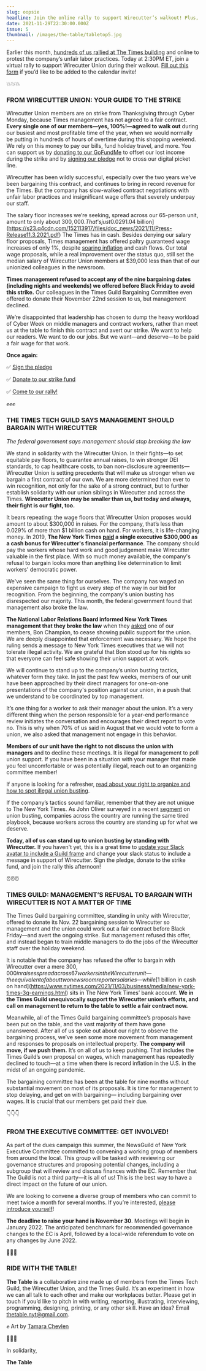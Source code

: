 ```yaml
---
slug: oopsie
headline: Join the online rally to support Wirecutter’s walkout! Plus, an update on company’s illegal anti-union tactics.
date: 2021-11-29T22:30:00.000Z
issue: 5
thumbnail: /images/the-table/tabletop5.jpg
---
```


<FullBleedImage alt="An image of a set table with a roast turkey and side dishes, with the words Happy Strikesgiving superimposed." src="/images/the-table/tabletop5.jpg" title="Happy Strikesgiving!" />

Earlier this month, [hundreds of us rallied at The Times building](https://twitter.com/greenhousenyt/status/1460683305188274177) and online to protest the company’s unfair labor practices. Today at 2:30PM ET, join a virtual rally to support Wirecutter Union during their walkout. [Fill out this form](https://docs.google.com/forms/d/e/1FAIpQLSf_TwV_hAw4B_6y8zmPQqWgW65h3zYX9_l5lEEDSHgoANvd6Q/viewform) if you’d like to be added to the calendar invite!

<CenteredContent>💥💥💥</CenteredContent>

### FROM WIRECUTTER UNION: YOUR GUIDE TO THE STRIKE

<FullBleedImage alt="Lightning striking a wirecutter tool, reading 'Wirecutter on strike!'" src="/images/the-table/11-29-wc-strike-flier.png" title="Support the workers: Don't shop through Wirecutter from November 25-29" />

Wirecutter Union members are on strike from Thanksgiving through Cyber Monday, because Times management has not agreed to a fair contract. **Every single one of our members—yes, 100%!—agreed to walk out** during our busiest and most profitable time of the year, when we would normally be putting in hundreds of hours of overtime during this shopping weekend. We rely on this money to pay our bills, fund holiday travel, and more. You can support us by [donating to our GoFundMe](https://www.gofundme.com/f/support-striking-wirecutter-union-members?member=15429375) to offset our lost income during the strike and by [signing our pledge](https://www.wirecutterunion.com/support-us/) not to cross our digital picket line.

Wirecutter has been wildly successful, especially over the two years we’ve been bargaining this contract, and continues to bring in record revenue for the Times. But the company has slow-walked contract negotiations with unfair labor practices and insignificant wage offers that severely underpay our staff. 

The salary floor increases we’re seeking, spread across our 65-person unit, amount to only about $300,000. That’s just 0.029% of the [$1.04 billion](https://s23.q4cdn.com/152113917/files/doc_news/2021/11/Press-Release11.3.2021.pdf) The Times has in cash. Besides denying our salary floor proposals, Times management has offered paltry guaranteed wage increases of only 1%, despite [soaring inflation](https://www.nytimes.com/2021/11/10/business/economy/consumer-price-inflation-october.html) and cash flows. Our total wage proposals, while a real improvement over the status quo, still set the median salary of Wirecutter Union members at $39,000 less than that of our unionized colleagues in the newsroom.

**Times management refused to accept any of the nine bargaining dates (including nights and weekends) we offered before Black Friday to avoid this strike.** Our colleagues in the Times Guild Bargaining Committee even offered to donate their November 22nd session to us, but management declined.

We’re disappointed that leadership has chosen to dump the heavy workload of Cyber Week on middle managers and contract workers, rather than meet us at the table to finish this contract and avert our strike. We want to help our readers. We want to do our jobs. But we want—and deserve—to be paid a fair wage for that work. 

**Once again:**

✅ [Sign the pledge](https://www.wirecutterunion.com/support-us/)

✅ [Donate to our strike fund](https://www.gofundme.com/f/support-striking-wirecutter-union-members?member=15429375)

✅ [Come to our rally!](https://docs.google.com/forms/d/e/1FAIpQLSf_TwV_hAw4B_6y8zmPQqWgW65h3zYX9_l5lEEDSHgoANvd6Q/viewform)

<CenteredContent>✊✊✊</CenteredContent>

### THE TIMES TECH GUILD SAYS MANAGEMENT SHOULD BARGAIN WITH WIRECUTTER

*The federal government says management should stop breaking the law*

We stand in solidarity with the Wirecutter Union. In their fights—to set equitable pay floors, to guarantee annual raises, to win stronger DEI standards, to cap healthcare costs, to ban non-disclosure agreements—Wirecutter Union is setting precedents that will make us stronger when we bargain a first contract of our own. We are more determined than ever to win recognition, not only for the sake of a strong contract, but to further establish solidarity with our union siblings in Wirecutter and across the Times. **Wirecutter Union may be smaller than us, but today and always, their fight is our fight, too.**

It bears repeating: the wage floors that Wirecutter Union proposes would amount to about $300,000 in raises. For the company, that’s less than 0.029% of more than $1 billion cash on hand. For workers, it is life-changing money. In 2019, **The New York Times [paid](https://nytco-assets.nytimes.com/2020/05/2019-Proxy-Statement-1.pdf) a single executive $300,000 as a cash bonus for Wirecutter's financial performance**. The company should pay the workers whose hard work and good judgement make Wirecutter valuable in the first place. With so much money available, the company's refusal to bargain looks more than anything like determination to limit workers' democratic power.

We've seen the same thing for ourselves. The company has waged an expensive campaign to fight us every step of the way in our bid for recognition. From the beginning, the company's union busting has disrespected our majority. This month, the federal government found that management also broke the law.

**The National Labor Relations Board informed New York Times management that they broke the law** when they [asked](https://www.bloomberg.com/news/articles/2021-06-08/new-york-times-made-staff-nix-pro-union-slack-images-guild-says) one of our members, Bon Champion, to cease showing public support for the union. We are deeply disappointed that enforcement was necessary. We hope the ruling sends a message to New York Times executives that we will not tolerate illegal activity. We are grateful that Bon stood up for his rights so that everyone can feel safe showing their union support at work.

We will continue to stand up to the company’s union busting tactics, whatever form they take. In just the past few weeks, members of our unit have been approached by their direct managers for one-on-one presentations of the company's position against our union, in a push that we understand to be coordinated by top management. 

It’s one thing for a worker to ask their manager about the union. It’s a very different thing when the person responsible for a year-end performance review initiates the conversation and encourages their direct report to vote no. This is why when 70% of us said in August that we would vote to form a union, we also asked that management not engage in this behavior. 

**Members of our unit have the right to not discuss the union with managers** and to decline these meetings. It is illegal for management to poll union support. If you have been in a situation with your manager that made you feel uncomfortable or was potentially illegal, reach out to an organizing committee member!

If anyone is looking for a refresher, [read about your right to organize and how to spot illegal union busting](https://drive.google.com/file/d/1qXLzvwBgE9uwmZecX7-3JpAB7xe-mpQo/view?usp=drivesdk).

If the company’s tactics sound familiar, remember that they are not unique to The New York Times. As John Oliver surveyed in a recent [segment](https://www.youtube.com/watch?v=Gk8dUXRpoy8) on union busting, companies across the country are running the same tired playbook, because workers across the country are standing up for what we deserve.

**Today, all of us can stand up to union busting by standing with Wirecutter.** If you haven't yet, this is a great time to [update your Slack avatar to include a Guild frame](http://guild-avatar.surge.sh/) and change your slack status to include a message in support of Wirecutter. Sign the pledge, donate to the strike fund, and join the rally this afternoon!

<CenteredContent>⏰⏰⏰</CenteredContent>

### TIMES GUILD: MANAGEMENT’S REFUSAL TO BARGAIN WITH WIRECUTTER IS NOT A MATTER OF TIME

The Times Guild bargaining committee, standing in unity with Wirecutter, offered to donate its Nov. 22 bargaining session to Wirecutter so management and the union could work out a fair contract before Black Friday—and avert the ongoing strike. But management refused this offer, and instead began to train middle managers to do the jobs of the Wirecutter staff over the holiday weekend.

It is notable that the company has refused the offer to bargain with Wirecutter over a mere $300,000 in raises spread across 67 workers in the Wirecutter unit—the equivalent of about two newsroom reporter salaries—while [$1 billion in cash on hand](https://www.nytimes.com/2021/11/03/business/media/new-york-times-3q-earnings.html) sits in The New York Times’ bank account. **We in the Times Guild unequivocally support the Wirecutter union’s efforts, and call on management to return to the table to settle a fair contract now.**

Meanwhile, all of the Times Guild bargaining committee’s proposals have been put on the table, and the vast majority of them have gone unanswered. After all of us spoke out about our right to observe the bargaining process, we’ve seen some more movement from management and responses to proposals on intellectual property. **The company will move, if we push them.** It’s on all of us to keep pushing. That includes the Times Guild’s own proposal on wages, which management has repeatedly declined to touch—at a time when there is record inflation in the U.S. in the midst of an ongoing pandemic.

The bargaining committee has been at the table for nine months without substantial movement on most of its proposals. It is time for management to stop delaying, and get on with bargaining— including bargaining over wages. It is crucial that our members get paid their due.

<CenteredContent>👇👇👇</CenteredContent>

### FROM THE EXECUTIVE COMMITTEE: GET INVOLVED!

As part of the dues campaign this summer, the NewsGuild of New York Executive Committee committed to convening a working group of members from around the local. This group will be tasked with reviewing our governance structures and proposing potential changes, including a subgroup that will review and discuss finances with the EC. Remember that The Guild is not a third party—it is all of us! This is the best way to have a direct impact on the future of our union.

We are looking to convene a diverse group of members who can commit to meet twice a month for several months. If you’re interested, [please introduce yourself](https://nyguild.us15.list-manage.com/track/click?u=424ca69b0f8815861592760f3&id=d7bb09d252&e=7c17f083ef)! 

**The deadline to raise your hand is November 30**. Meetings will begin in January 2022. The anticipated benchmark for recommended governance changes to the EC is April, followed by a local-wide referendum to vote on any changes by June 2022.

<CenteredContent>🐴🐴🐴</CenteredContent>

### RIDE WITH THE TABLE!

**The Table is** a collaborative zine made up of members from the Times Tech Guild, the Wirecutter Union, and the Times Guild. It’s an experiment in how we can all talk to each other and make our workplaces better. Please get in touch if you’d like to pitch in with writing, reporting, illustrating, interviewing, programming, designing, printing, or any other skill. Have an idea? Email [thetable.nyt@gmail.com](mailto:thetable.nyt@gmail.com).

<FullBleedImage alt="A person wearing a wirecutter logo tanktop and 'Top Pick' blue ballcap holding their left fist up in solidarity" src="/images/the-table/WCUArt.jpg"/>

✊ Art by [Tamara Chevlen](https://twitter.com/ChevlenTamara/status/1463262616252522501)

<CenteredContent>💙💙💙</CenteredContent>

In solidarity, 

**The Table**